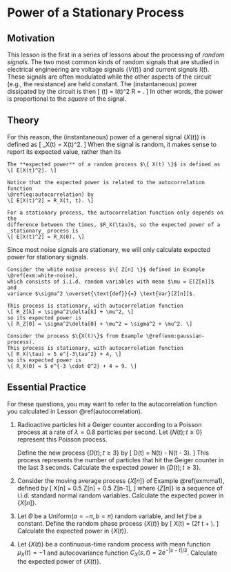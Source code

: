 # Power of a Stationary Process {#power}

## Motivation {-}

This lesson is the first in a series of lessons about the processing 
of _random signals_. The two most common kinds of random signals that 
are studied in electrical engineering are voltage signals $\{ V(t) \}$ 
and current signals $I(t)$. These signals are often modulated while 
the other aspects of the circuit (e.g., the resistance) are held constant. 
The (instantaneous) power dissipated by the circuit is then 
\[ \text{Power}(t) = I(t)^2 R = \frac{V(t)^2}{R}. \]
In other words, the power is proportional to the _square_ of the signal. 

## Theory {-}

For this reason, the (instantaneous) power of a general signal $\{ X(t) \}$ is defined as 
\[ \text{Power}_X(t) = X(t)^2. \]
When the signal is random, it makes sense to report its expected value, rather 
than its 

```definition
The **expected power** of a random process $\{ X(t) \}$ is defined as 
\[ E[X(t)^2]. \]

Notice that the expected power is related to the autocorrelation function 
\@ref(eq:autocorrelation) by 
\[ E[X(t)^2] = R_X(t, t). \]

For a stationary process, the autocorrelation function only depends on the 
difference between the times, $R_X(\tau)$, so the expected power of a 
_stationary_ process is 
\[ E[X(t)^2] = R_X(0). \]
```

Since most noise signals are stationary, we will only calculate expected 
power for stationary signals.

```example
Consider the white noise process $\{ Z[n] \}$ defined in Example \@ref(exm:white-noise), 
which consists of i.i.d. random variables with mean $\mu = E[Z[n]]$ and 
variance $\sigma^2 \overset{\text{def}}{=} \text{Var}[Z[n]]$. 

This process is stationary, with autocorrelation function 
\[ R_Z[k] = \sigma^2\delta[k] + \mu^2, \]
so its expected power is 
\[ R_Z[0] = \sigma^2\delta[0] + \mu^2 = \sigma^2 + \mu^2. \]
```

```example
Consider the process $\{X(t)\}$ from Example \@ref(exm:gaussian-process). 
This process is stationary, with autocorrelation function
\[ R_X(\tau) = 5 e^{-3\tau^2} + 4, \]
so its expected power is 
\[ R_X(0) = 5 e^{-3 \cdot 0^2} + 4 = 9. \]
```


## Essential Practice {-}

For these questions, you may want to refer to the autocorrelation function 
you calculated in Lesson \@ref(autocorrelation).

1. Radioactive particles hit a Geiger counter according to a Poisson process 
at a rate of $\lambda=0.8$ particles per second. Let $\{ N(t); t \geq 0 \}$ represent this Poisson process.

    Define the new process $\{ D(t); t \geq 3 \}$ by 
    \[ D(t) = N(t) - N(t - 3). \]
    This process represents the number of particles that hit the Geiger counter in the 
    last 3 seconds. Calculate the expected power in $\{ D(t); t \geq 3 \}$.
 
2. Consider the moving average process $\{ X[n] \}$ of Example \@ref(exm:ma1), defined by 
\[ X[n] = 0.5 Z[n] + 0.5 Z[n-1], \]
where $\{ Z[n] \}$ is a sequence of i.i.d. standard normal random variables. 
Calculate the expected power in $\{ X[n] \}$.
    
3. Let $\Theta$ be a $\text{Uniform}(a=-\pi, b=\pi)$ random variable, and let $f$ be a constant. Define the random phase process $\{ X(t) \}$ by
\[ X(t) = \cos(2\pi f t + \Theta). \]
Calculate the expected power in $\{ X(t) \}$.

4. Let $\{ X(t) \}$ be a continuous-time random process with mean function 
$\mu_X(t) = -1$ and autocovariance function $C_X(s, t) = 2e^{-|s - t|/3}$. 
Calculate the expected power of $\{ X(t) \}$.

